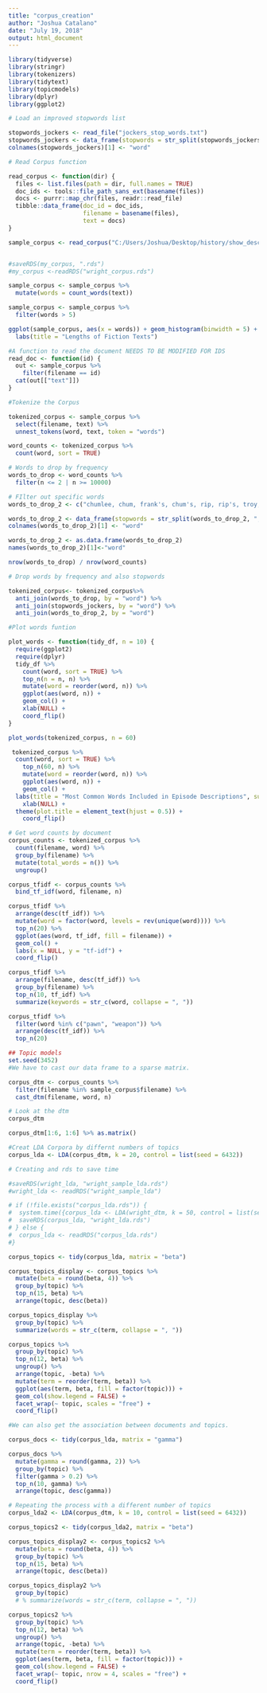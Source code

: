 ```yaml
---
title: "corpus_creation"
author: "Joshua Catalano"
date: "July 19, 2018"
output: html_document
---
```


```r
library(tidyverse)
library(stringr)
library(tokenizers)
library(tidytext)
library(topicmodels)
library(dplyr)
library(ggplot2)
```

```r
# Load an improved stopwords list 

stopwords_jockers <- read_file("jockers_stop_words.txt")
stopwords_jockers <- data_frame(stopwords = str_split(stopwords_jockers, ", ")[[1]])
colnames(stopwords_jockers)[1] <- "word"

```


```r

# Read Corpus function

read_corpus <- function(dir) {
  files <- list.files(path = dir, full.names = TRUE)
  doc_ids <- tools::file_path_sans_ext(basename(files))
  docs <- purrr::map_chr(files, readr::read_file)
  tibble::data_frame(doc_id = doc_ids,
                     filename = basename(files),
                     text = docs)
}
```


```r

sample_corpus <- read_corpus("C:/Users/Joshua/Desktop/history/show_description_unique")


#saveRDS(my_corpus, ".rds")
#my_corpus <-readRDS("wright_corpus.rds")

```





```r
sample_corpus <- sample_corpus %>% 
  mutate(words = count_words(text)) 

sample_corpus <- sample_corpus %>%
  filter(words > 5)
```

```r
ggplot(sample_corpus, aes(x = words)) + geom_histogram(binwidth = 5) +
  labs(title = "Lengths of Fiction Texts")
```



```r

#A function to read the document NEEDS TO BE MODIFIED FOR IDS
read_doc <- function(id) {
  out <- sample_corpus %>% 
    filter(filename == id)
  cat(out[["text"]])
}
```


```r

#Tokenize the Corpus

tokenized_corpus <- sample_corpus %>% 
  select(filename, text) %>% 
  unnest_tokens(word, text, token = "words")

word_counts <- tokenized_corpus %>% 
  count(word, sort = TRUE)

# Words to drop by frequency
words_to_drop <- word_counts %>% 
  filter(n <= 2 | n >= 10000) 

# FIlter out specific words
words_to_drop_2 <- c("chumlee, chum, frank's, chum's, rip, rip's, troy, pawn, guys, stars, rick's, shop, dwaine, las, da, it's, he's, episode, bear, chase, seen, count's, count, kustoms, cold, deal")

words_to_drop_2 <- data_frame(stopwords = str_split(words_to_drop_2, ", ")[[1]])
colnames(words_to_drop_2)[1] <- "word"

words_to_drop_2 <- as.data.frame(words_to_drop_2)
names(words_to_drop_2)[1]<-"word"

nrow(words_to_drop) / nrow(word_counts)
```


```r

# Drop words by frequency and also stopwords

tokenized_corpus<- tokenized_corpus%>% 
  anti_join(words_to_drop, by = "word") %>% 
  anti_join(stopwords_jockers, by = "word") %>%
  anti_join(words_to_drop_2, by = "word")
```

```r
#Plot words funtion

plot_words <- function(tidy_df, n = 10) {
  require(ggplot2)
  require(dplyr)
  tidy_df %>%
    count(word, sort = TRUE) %>%
    top_n(n = n, n) %>% 
    mutate(word = reorder(word, n)) %>%
    ggplot(aes(word, n)) +
    geom_col() +
    xlab(NULL) +
    coord_flip()
}
```

```r
plot_words(tokenized_corpus, n = 60)
```
```r
 tokenized_corpus %>%
  count(word, sort = TRUE) %>%
    top_n(60, n) %>% 
    mutate(word = reorder(word, n)) %>%
    ggplot(aes(word, n)) +
    geom_col() +
  labs(title = "Most Common Words Included in Episode Descriptions", subtitle = "*Pruned vocab not included") +
    xlab(NULL) +
  theme(plot.title = element_text(hjust = 0.5)) +
    coord_flip()
```


```r
# Get word counts by document
corpus_counts <- tokenized_corpus %>% 
  count(filename, word) %>% 
  group_by(filename) %>% 
  mutate(total_words = n()) %>% 
  ungroup()

corpus_tfidf <- corpus_counts %>% 
  bind_tf_idf(word, filename, n)

corpus_tfidf %>% 
  arrange(desc(tf_idf)) %>% 
  mutate(word = factor(word, levels = rev(unique(word)))) %>%
  top_n(20) %>% 
  ggplot(aes(word, tf_idf, fill = filename)) +
  geom_col() +
  labs(x = NULL, y = "tf-idf") +
  coord_flip()

corpus_tfidf %>% 
  arrange(filename, desc(tf_idf)) %>% 
  group_by(filename) %>% 
  top_n(10, tf_idf) %>% 
  summarize(keywords = str_c(word, collapse = ", ")) 

corpus_tfidf %>% 
  filter(word %in% c("pawn", "weapon")) %>% 
  arrange(desc(tf_idf)) %>%
  top_n(20)
```

```r
## Topic models
set.seed(3452)
#We have to cast our data frame to a sparse matrix.

corpus_dtm <- corpus_counts %>% 
  filter(filename %in% sample_corpus$filename) %>% 
  cast_dtm(filename, word, n)

# Look at the dtm
corpus_dtm

corpus_dtm[1:6, 1:6] %>% as.matrix()

```
```r

#Creat LDA Corpora by differnt numbers of topics
corpus_lda <- LDA(corpus_dtm, k = 20, control = list(seed = 6432))
```


```r
# Creating and rds to save time

#saveRDS(wright_lda, "wright_sample_lda.rds")
#wright_lda <- readRDS("wright_sample_lda")

# if (!file.exists("corpus_lda.rds")) {
#  system.time({corpus_lda <- LDA(wright_dtm, k = 50, control = list(seed = 6432))})
#  saveRDS(corpus_lda, "wright_lda.rds")
# } else {
#  corpus_lda <- readRDS("corpus_lda.rds")
#}
```



```r
corpus_topics <- tidy(corpus_lda, matrix = "beta")

corpus_topics_display <- corpus_topics %>% 
  mutate(beta = round(beta, 4)) %>% 
  group_by(topic) %>% 
  top_n(15, beta) %>% 
  arrange(topic, desc(beta))

```



 
```r
corpus_topics_display %>% 
  group_by(topic) %>% 
  summarize(words = str_c(term, collapse = ", "))
```

```r
corpus_topics %>%
  group_by(topic) %>%
  top_n(12, beta) %>%
  ungroup() %>%
  arrange(topic, -beta) %>% 
  mutate(term = reorder(term, beta)) %>%
  ggplot(aes(term, beta, fill = factor(topic))) +
  geom_col(show.legend = FALSE) +
  facet_wrap(~ topic, scales = "free") +
  coord_flip()
```

```r
#We can also get the association between documents and topics.

corpus_docs <- tidy(corpus_lda, matrix = "gamma")

corpus_docs %>% 
  mutate(gamma = round(gamma, 2)) %>% 
  group_by(topic) %>% 
  filter(gamma > 0.2) %>% 
  top_n(10, gamma) %>% 
  arrange(topic, desc(gamma))
```

```r
# Repeating the process with a different number of topics
corpus_lda2 <- LDA(corpus_dtm, k = 10, control = list(seed = 6432))

corpus_topics2 <- tidy(corpus_lda2, matrix = "beta")

corpus_topics_display2 <- corpus_topics2 %>% 
  mutate(beta = round(beta, 4)) %>% 
  group_by(topic) %>% 
  top_n(15, beta) %>% 
  arrange(topic, desc(beta))

corpus_topics_display2 %>% 
  group_by(topic)  
  # % summarize(words = str_c(term, collapse = ", "))

corpus_topics2 %>%
  group_by(topic) %>%
  top_n(12, beta) %>%
  ungroup() %>%
  arrange(topic, -beta) %>% 
  mutate(term = reorder(term, beta)) %>%
  ggplot(aes(term, beta, fill = factor(topic))) +
  geom_col(show.legend = FALSE) +
  facet_wrap(~ topic, nrow = 4, scales = "free") +
  coord_flip()
```


  
